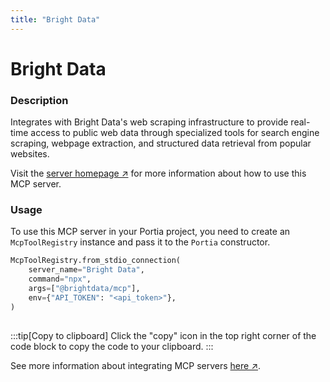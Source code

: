 ```yaml
---
title: "Bright Data"
---
```

<!-- WARNING: This file is auto-generated by generate_tool_docs.py. Do not edit manually. -->


# Bright Data

### Description

Integrates with Bright Data's web scraping infrastructure to provide real-time access to public web data through specialized tools for search engine scraping, webpage extraction, and structured data retrieval from popular websites.

Visit the [server homepage ↗](https://github.com/brightdata/brightdata-mcp) for more information about how to use this MCP server.

### Usage

To use this MCP server in your Portia project, you need to create an `McpToolRegistry` instance and pass it to the `Portia` constructor.

```python
McpToolRegistry.from_stdio_connection(
    server_name="Bright Data",
    command="npx",
    args=["@brightdata/mcp"],
    env={"API_TOKEN": "<api_token>"},
)
                    
```

:::tip[Copy to clipboard]
Click the "copy" icon in the top right corner of the code block to copy the code to your clipboard.
:::

See more information about integrating MCP servers [here ↗](/mcp-servers).

